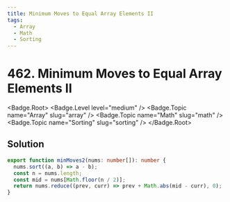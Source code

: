 ```yaml
---
title: Minimum Moves to Equal Array Elements II
tags:
  - Array
  - Math
  - Sorting
---
```


# 462. Minimum Moves to Equal Array Elements II

<Badge.Root>
  <Badge.Level level="medium" />
  <Badge.Topic name="Array" slug="array" />
  <Badge.Topic name="Math" slug="math" />
  <Badge.Topic name="Sorting" slug="sorting" />
</Badge.Root>

## Solution

```typescript filename="solution.ts" copy
export function minMoves2(nums: number[]): number {
  nums.sort((a, b) => a - b);
  const n = nums.length;
  const mid = nums[Math.floor(n / 2)];
  return nums.reduce((prev, curr) => prev + Math.abs(mid - curr), 0);
}
```

<ProblemLink
  codingSite="leetcode"
  href="https://leetcode.com/problems/minimum-moves-to-equal-array-elements-ii/"
  title="Minimum Moves to Equal Array Elements II"
/>
